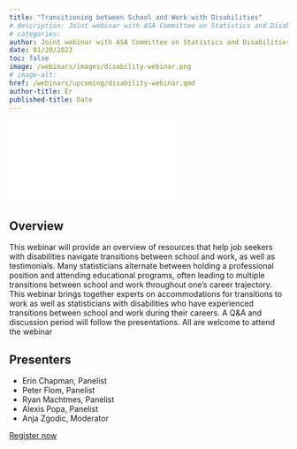 ```yaml
---
title: "Transitioning between School and Work with Disabilities"
# description: Joint webinar with ASA Committee on Statistics and Disabilities and ASA Committee on Career Development
# categories:
author: Joint webinar with ASA Committee on Statistics and Disabilities, JEDI Outreach Group, and ASA Committee on Career Development
date: 01/20/2023
toc: false
image: /webinars/images/disability-webinar.png
# image-alt:
href: /webinars/upcoming/disability-webinar.qmd 
author-title: Er
published-title: Date
---
```

<!-- Add flyer image here -->
[![](/webinars/images/Transitioning+between+School+and+Work+with+Disabilities.pdf)](https://amstat.zoom.us/webinar/register/WN_i1G1bJGrSjyQj2jbjpg5nQ)

## Overview
This webinar will provide an overview of resources that help job seekers with disabilities navigate
transitions between school and work, as well as testimonials. Many statisticians alternate between holding a
professional position and attending educational programs, often leading to multiple transitions between school
and work throughout one's career trajectory. This webinar brings together experts on accommodations for
transitions to work as well as statisticians with disabilities who have experienced transitions between school
and work during their careers. A Q&A and discussion period will follow the presentations. All are welcome to
attend the webinar

## Presenters
* Erin Chapman, Panelist
* Peter Flom, Panelist
* Ryan Machtmes, Panelist
* Alexis Popa, Panelist
* Anja Zgodic, Moderator

<!-- Add url to registration page so that button is clickable -->
[Register now](https://amstat.zoom.us/webinar/register/WN_i1G1bJGrSjyQj2jbjpg5nQ){.button .button1}

<!-- Activate sections below once event becomes a "past webinar" -->
<!-- ## Recording
{{< video https://www.youtube.com/embed/zu95d2gYoTc >}}

## Slides
[![](/webinars/images/incorporating-diversity.png)](https://drive.google.com/file/d/1mKil-a244bGMPzaV6TcpPY74asFbi6no/view) -->
